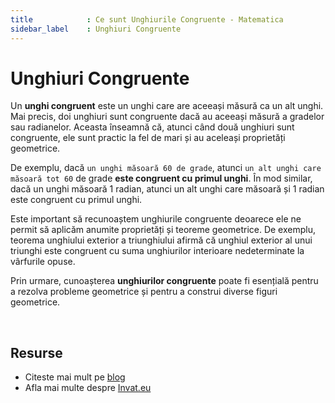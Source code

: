 ```yaml
---
title            : Ce sunt Unghiurile Congruente - Matematica 
sidebar_label    : Unghiuri Congruente
---
```


# Unghiuri Congruente

Un **unghi congruent** este un unghi care are aceeași măsură ca un alt unghi. 
Mai precis, doi unghiuri sunt congruente dacă au aceeași măsură a gradelor sau radianelor. 
Aceasta înseamnă că, atunci când două unghiuri sunt congruente, ele sunt practic la fel de mari și au aceleași proprietăți geometrice.

De exemplu, dacă `un unghi măsoară 60 de grade`, atunci `un alt unghi care măsoară tot 60` de grade **este congruent cu primul unghi**. 
În mod similar, dacă un unghi măsoară 1 radian, atunci un alt unghi care măsoară și 1 radian este congruent cu primul unghi.

Este important să recunoaștem unghiurile congruente deoarece ele ne permit să aplicăm anumite proprietăți și teoreme geometrice. 
De exemplu, teorema unghiului exterior a triunghiului afirmă că unghiul exterior al unui triunghi este congruent cu suma unghiurilor interioare nedeterminate la vârfurile opuse. 

Prin urmare, cunoașterea **unghiurilor congruente** poate fi esențială pentru a rezolva probleme geometrice și pentru a construi diverse figuri geometrice.

<br />

## Resurse

- Citeste mai mult pe [blog](https://www.blog.invat.eu/)
- Afla mai multe despre [Invat.eu](/intro) 
